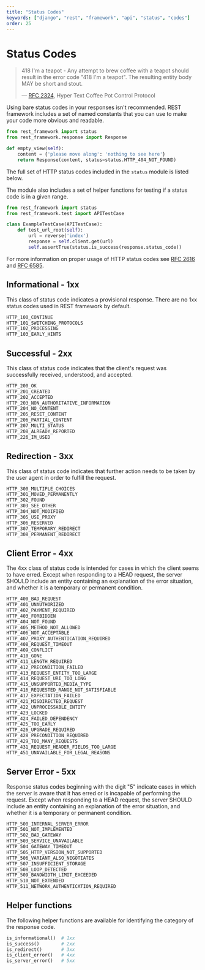 ```yaml
---
title: "Status Codes"
keywords: ["django", "rest", "framework", "api", "status", "codes"]
order: 25
---
```


# Status Codes

> 418 I'm a teapot - Any attempt to brew coffee with a teapot should result in the error code "418 I'm a teapot". The resulting entity body MAY be short and stout.
>
> &mdash; [RFC 2324][rfc2324], Hyper Text Coffee Pot Control Protocol

Using bare status codes in your responses isn't recommended. REST framework includes a set of named constants that you can use to make your code more obvious and readable.

```python
from rest_framework import status
from rest_framework.response import Response

def empty_view(self):
    content = {'please move along': 'nothing to see here'}
    return Response(content, status=status.HTTP_404_NOT_FOUND)
```

The full set of HTTP status codes included in the `status` module is listed below.

The module also includes a set of helper functions for testing if a status code is in a given range.

```python
from rest_framework import status
from rest_framework.test import APITestCase

class ExampleTestCase(APITestCase):
    def test_url_root(self):
        url = reverse('index')
        response = self.client.get(url)
        self.assertTrue(status.is_success(response.status_code))
```

For more information on proper usage of HTTP status codes see [RFC 2616][rfc2616]
and [RFC 6585][rfc6585].

## Informational - 1xx

This class of status code indicates a provisional response. There are no 1xx status codes used in REST framework by default.

```python
HTTP_100_CONTINUE
HTTP_101_SWITCHING_PROTOCOLS
HTTP_102_PROCESSING
HTTP_103_EARLY_HINTS
```

## Successful - 2xx

This class of status code indicates that the client's request was successfully received, understood, and accepted.

```python
HTTP_200_OK
HTTP_201_CREATED
HTTP_202_ACCEPTED
HTTP_203_NON_AUTHORITATIVE_INFORMATION
HTTP_204_NO_CONTENT
HTTP_205_RESET_CONTENT
HTTP_206_PARTIAL_CONTENT
HTTP_207_MULTI_STATUS
HTTP_208_ALREADY_REPORTED
HTTP_226_IM_USED
```

## Redirection - 3xx

This class of status code indicates that further action needs to be taken by the user agent in order to fulfill the request.

```python
HTTP_300_MULTIPLE_CHOICES
HTTP_301_MOVED_PERMANENTLY
HTTP_302_FOUND
HTTP_303_SEE_OTHER
HTTP_304_NOT_MODIFIED
HTTP_305_USE_PROXY
HTTP_306_RESERVED
HTTP_307_TEMPORARY_REDIRECT
HTTP_308_PERMANENT_REDIRECT
```

## Client Error - 4xx

The 4xx class of status code is intended for cases in which the client seems to have erred. Except when responding to a HEAD request, the server SHOULD include an entity containing an explanation of the error situation, and whether it is a temporary or permanent condition.

```python
HTTP_400_BAD_REQUEST
HTTP_401_UNAUTHORIZED
HTTP_402_PAYMENT_REQUIRED
HTTP_403_FORBIDDEN
HTTP_404_NOT_FOUND
HTTP_405_METHOD_NOT_ALLOWED
HTTP_406_NOT_ACCEPTABLE
HTTP_407_PROXY_AUTHENTICATION_REQUIRED
HTTP_408_REQUEST_TIMEOUT
HTTP_409_CONFLICT
HTTP_410_GONE
HTTP_411_LENGTH_REQUIRED
HTTP_412_PRECONDITION_FAILED
HTTP_413_REQUEST_ENTITY_TOO_LARGE
HTTP_414_REQUEST_URI_TOO_LONG
HTTP_415_UNSUPPORTED_MEDIA_TYPE
HTTP_416_REQUESTED_RANGE_NOT_SATISFIABLE
HTTP_417_EXPECTATION_FAILED
HTTP_421_MISDIRECTED_REQUEST
HTTP_422_UNPROCESSABLE_ENTITY
HTTP_423_LOCKED
HTTP_424_FAILED_DEPENDENCY
HTTP_425_TOO_EARLY
HTTP_426_UPGRADE_REQUIRED
HTTP_428_PRECONDITION_REQUIRED
HTTP_429_TOO_MANY_REQUESTS
HTTP_431_REQUEST_HEADER_FIELDS_TOO_LARGE
HTTP_451_UNAVAILABLE_FOR_LEGAL_REASONS
```

## Server Error - 5xx

Response status codes beginning with the digit "5" indicate cases in which the server is aware that it has erred or is incapable of performing the request. Except when responding to a HEAD request, the server SHOULD include an entity containing an explanation of the error situation, and whether it is a temporary or permanent condition.

```python
HTTP_500_INTERNAL_SERVER_ERROR
HTTP_501_NOT_IMPLEMENTED
HTTP_502_BAD_GATEWAY
HTTP_503_SERVICE_UNAVAILABLE
HTTP_504_GATEWAY_TIMEOUT
HTTP_505_HTTP_VERSION_NOT_SUPPORTED
HTTP_506_VARIANT_ALSO_NEGOTIATES
HTTP_507_INSUFFICIENT_STORAGE
HTTP_508_LOOP_DETECTED
HTTP_509_BANDWIDTH_LIMIT_EXCEEDED
HTTP_510_NOT_EXTENDED
HTTP_511_NETWORK_AUTHENTICATION_REQUIRED
```

## Helper functions

The following helper functions are available for identifying the category of the response code.

```python
is_informational()  # 1xx
is_success()        # 2xx
is_redirect()       # 3xx
is_client_error()   # 4xx
is_server_error()   # 5xx
```

[rfc2324]: https://www.ietf.org/rfc/rfc2324.txt
[rfc2616]: https://www.w3.org/Protocols/rfc2616/rfc2616-sec10.html
[rfc6585]: https://tools.ietf.org/html/rfc6585

